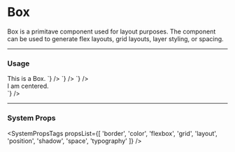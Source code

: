 
# Box

Box is a primitave component used for layout purposes. The component can be used to generate flex layouts, grid layouts, layer styling, or spacing.

---

### Usage

<LiveCode>
  <LiveCode.Content
    title="Styled Container"
    code={`
      <Box p="500" bg="blue.200" borderRadius="200" color="blue.700">
        This is a Box.
      </Box>
    `}
  />
  <LiveCode.Content
    title="Flex Container"
    code={`
      <Box display="flex" my="400" justifyContent="space-around">
        <Box bg="magenta.400" padding="600"></Box>
        <Box bg="purple.400" padding="600"></Box>
        <Box bg="blue.400" padding="600"></Box>
      </Box>
    `}
  />
  <LiveCode.Content
    title="Grid Container"
    code={`
      <Box display="grid" m="400" gridTemplateColumns="2fr 1fr 1fr" gridGap="400">
        <Box bg="purple.200" padding="400"></Box>
        <Box bg="purple.300" padding="400"></Box>
        <Box bg="purple.400" padding="400"></Box>
        <Box bg="blue.400" padding="400" gridColumn="1 / 4"></Box>
        <Box bg="magenta.300" padding="400" gridColumn="1 / 3"></Box>
        <Box bg="magenta.400" padding="400" gridColumn="3 / 4"></Box>
      </Box>
    `}
  />
  <LiveCode.Content
    title="Centered Content"
    code={`
      <Box display="flex" bg="gray.200" justifyContent="center" alignItems="center" height="6rem">
        <div>I am centered.</div>
      </Box>
    `}
  />
</LiveCode>

---

### System Props

<SystemPropsTags
  propsList={[
    'border',
    'color',
    'flexbox',
    'grid',
    'layout',
    'position',
    'shadow',
    'space',
    'typography'
  ]}
/>
